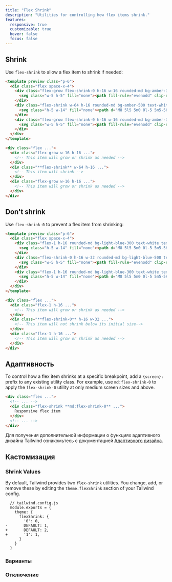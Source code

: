 ```yaml
---
title: "Flex Shrink"
description: "Utilities for controlling how flex items shrink."
features:
  responsive: true
  customizable: true
  hover: false
  focus: false
---
```




## Shrink

Use `flex-shrink` to allow a flex item to shrink if needed:

```html amber resizable
<template preview class="p-6">
  <div class="flex space-x-4">
    <div class="flex-grow flex-shrink-0 h-16 w-16 rounded-md bg-amber-300 text-white text-2xl font-extrabold flex items-center justify-center">
      <svg class="w-5 h-5" fill="none"><path fill-rule="evenodd" clip-rule="evenodd" d="M4.286 8.875v-2.25a5.58 5.58 0 011.673-3.977A5.76 5.76 0 0110 1a5.76 5.76 0 014.04 1.648 5.581 5.581 0 011.674 3.977v2.25c.606 0 1.188.237 1.617.659.428.422.669.994.669 1.591v5.625c0 .597-.24 1.169-.67 1.591a2.304 2.304 0 01-1.616.659H4.286a2.304 2.304 0 01-1.617-.659A2.233 2.233 0 012 16.75v-5.625c0-.597.24-1.169.67-1.591a2.304 2.304 0 011.616-.659zm9.143-2.25v2.25H6.57v-2.25c0-.895.362-1.754 1.005-2.386A3.456 3.456 0 0110 3.25c.91 0 1.781.356 2.424.989a3.349 3.349 0 011.005 2.386z" fill="currentColor"/></svg>
    </div>
    <div class="flex-shrink w-64 h-16 rounded-md bg-amber-500 text-white text-2xl font-extrabold flex items-center justify-center px-6">
      <svg class="h-5 w-14" fill="none"><path d="M8 5l5 5m0 0l-5 5m5-5H1M24 10.005l2 1.999 4-3.998m6 1.999C36 14.972 31.97 19 27 19c-4.98 0-9-4.028-9-8.995C17.99 5.028 22.02 1 26.99 1c4.97-.01 9 4.018 9 8.985l.01.02zM46 5l-5 5m0 0l5 5m-5-5h12" stroke="currentColor" stroke-width="2" stroke-linecap="round" stroke-linejoin="round"/></svg>
    </div>
    <div class="flex-grow flex-shrink-0 h-16 w-16 rounded-md bg-amber-300 text-white text-2xl font-extrabold flex items-center justify-center">
      <svg class="w-5 h-5" fill="none"><path fill-rule="evenodd" clip-rule="evenodd" d="M4.286 8.875v-2.25a5.58 5.58 0 011.673-3.977A5.76 5.76 0 0110 1a5.76 5.76 0 014.04 1.648 5.581 5.581 0 011.674 3.977v2.25c.606 0 1.188.237 1.617.659.428.422.669.994.669 1.591v5.625c0 .597-.24 1.169-.67 1.591a2.304 2.304 0 01-1.616.659H4.286a2.304 2.304 0 01-1.617-.659A2.233 2.233 0 012 16.75v-5.625c0-.597.24-1.169.67-1.591a2.304 2.304 0 011.616-.659zm9.143-2.25v2.25H6.57v-2.25c0-.895.362-1.754 1.005-2.386A3.456 3.456 0 0110 3.25c.91 0 1.781.356 2.424.989a3.349 3.349 0 011.005 2.386z" fill="currentColor"/></svg>
    </div>
  </div>
</template>

<div class="flex ...">
  <div class="flex-grow w-16 h-16 ...">
    <!-- This item will grow or shrink as needed -->
  </div>
  <div class="**flex-shrink** w-64 h-16 ...">
    <!-- This item will shrink -->
  </div>
  <div class="flex-grow w-16 h-16 ...">
    <!-- This item will grow or shrink as needed -->
  </div>
</div>
```

## Don't shrink

Use `flex-shrink-0` to prevent a flex item from shrinking:

```html lightBlue resizable
<template preview class="p-6">
  <div class="flex space-x-4">
    <div class="flex-1 h-16 rounded-md bg-light-blue-300 text-white text-2xl font-extrabold flex items-center justify-center">
      <svg class="h-5 w-14" fill="none"><path d="M8 5l5 5m0 0l-5 5m5-5H1M24 10.005l2 1.999 4-3.998m6 1.999C36 14.972 31.97 19 27 19c-4.98 0-9-4.028-9-8.995C17.99 5.028 22.02 1 26.99 1c4.97-.01 9 4.018 9 8.985l.01.02zM46 5l-5 5m0 0l5 5m-5-5h12" stroke="currentColor" stroke-width="2" stroke-linecap="round" stroke-linejoin="round"/></svg>
    </div>
    <div class="flex-shrink-0 h-16 w-32 rounded-md bg-light-blue-500 text-white text-2xl font-extrabold flex items-center justify-center">
      <svg class="w-5 h-5" fill="none"><path fill-rule="evenodd" clip-rule="evenodd" d="M4.286 8.875v-2.25a5.58 5.58 0 011.673-3.977A5.76 5.76 0 0110 1a5.76 5.76 0 014.04 1.648 5.581 5.581 0 011.674 3.977v2.25c.606 0 1.188.237 1.617.659.428.422.669.994.669 1.591v5.625c0 .597-.24 1.169-.67 1.591a2.304 2.304 0 01-1.616.659H4.286a2.304 2.304 0 01-1.617-.659A2.233 2.233 0 012 16.75v-5.625c0-.597.24-1.169.67-1.591a2.304 2.304 0 011.616-.659zm9.143-2.25v2.25H6.57v-2.25c0-.895.362-1.754 1.005-2.386A3.456 3.456 0 0110 3.25c.91 0 1.781.356 2.424.989a3.349 3.349 0 011.005 2.386z" fill="currentColor"/></svg>
    </div>
    <div class="flex-1 h-16 rounded-md bg-light-blue-300 text-white text-2xl font-extrabold flex items-center justify-center">
      <svg class="h-5 w-14" fill="none"><path d="M8 5l5 5m0 0l-5 5m5-5H1M24 10.005l2 1.999 4-3.998m6 1.999C36 14.972 31.97 19 27 19c-4.98 0-9-4.028-9-8.995C17.99 5.028 22.02 1 26.99 1c4.97-.01 9 4.018 9 8.985l.01.02zM46 5l-5 5m0 0l5 5m-5-5h12" stroke="currentColor" stroke-width="2" stroke-linecap="round" stroke-linejoin="round"/></svg>
    </div>
  </div>
</template>

<div class="flex ...">
  <div class="flex-1 h-16 ...">
    <!-- This item will grow or shrink as needed -->
  </div>
  <div class="**flex-shrink-0** h-16 w-32 ...">
    <!-- This item will not shrink below its initial size-->
  </div>
  <div class="flex-1 h-16 ...">
    <!-- This item will grow or shrink as needed -->
  </div>
</div>
```

## Адаптивность

To control how a flex item shrinks at a specific breakpoint, add a `{screen}:` prefix to any existing utility class. For example, use `md:flex-shrink-0` to apply the `flex-shrink-0` utility at only medium screen sizes and above.

```html
<div class="flex ...">
  <!-- ... -->
  <div class="flex-shrink **md:flex-shrink-0** ...">
    Responsive flex item
  </div>
  <!-- ... -->
</div>
```

Для получения дополнительной информации о функциях адаптивного дизайна Tailwind ознакомьтесь с документацией [Адаптивного дизайна](/docs/responsive-design).

## Кастомизация

### Shrink Values

By default, Tailwind provides two `flex-shrink` utilities. You change, add, or remove these by editing the `theme.flexShrink` section of your Tailwind config.

```diff-js
  // tailwind.config.js
  module.exports = {
    theme: {
      flexShrink: {
        '0': 0,
-       DEFAULT: 1,
+       DEFAULT: 2,
+       '1': 1,
      }
    }
  }
```

### Варианты

<Variants plugin="flexShrink" />

### Отключение

<Disabling plugin="flexShrink" />
